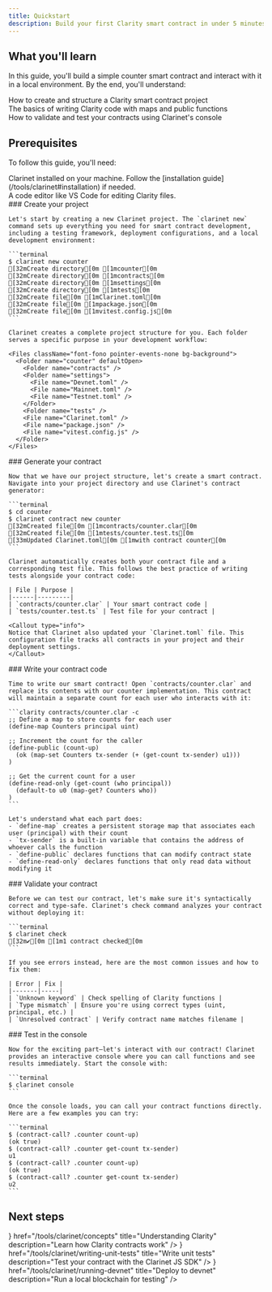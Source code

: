 ```yaml
---
title: Quickstart
description: Build your first Clarity smart contract in under 5 minutes
---
```




## What you'll learn

In this guide, you'll build a simple counter smart contract and interact with it in a local environment. By the end, you'll understand:

<div className="space-y-3 my-6">
  <div className="flex items-start gap-3">
    <ArrowRight className="h-4 w-4 text-brand-orange mt-1.5 flex-shrink-0" />
    <span>How to create and structure a Clarity smart contract project</span>
  </div>
  <div className="flex items-start gap-3">
    <ArrowRight className="h-4 w-4 text-brand-orange mt-1.5 flex-shrink-0" />
    <span>The basics of writing Clarity code with maps and public functions</span>
  </div>
  <div className="flex items-start gap-3">
    <ArrowRight className="h-4 w-4 text-brand-orange mt-1.5 flex-shrink-0" />
    <span>How to validate and test your contracts using Clarinet's console</span>
  </div>
</div>

## Prerequisites

To follow this guide, you'll need:

<div className="space-y-3 my-6">
  <div className="flex items-start gap-3">
    <div className="h-4 w-4 mt-1.5 flex-shrink-0 rounded border-2 border-brand-orange bg-brand-orange flex items-center justify-center">
      <Check className="h-3 w-3 text-white" />
    </div>
    <span>Clarinet installed on your machine. Follow the [installation guide](/tools/clarinet#installation) if needed.</span>
  </div>
  <div className="flex items-start gap-3">
    <div className="h-4 w-4 mt-1.5 flex-shrink-0 rounded border-2 border-brand-orange bg-brand-orange flex items-center justify-center">
      <Check className="h-3 w-3 text-white" />
    </div>
    <span>A code editor like VS Code for editing Clarity files.</span>
  </div>
</div>

<Steps>
  <Step>
    ### Create your project
    
    Let's start by creating a new Clarinet project. The `clarinet new` command sets up everything you need for smart contract development, including a testing framework, deployment configurations, and a local development environment:
    
    ```terminal
    $ clarinet new counter
    [32mCreate directory[0m [1mcounter[0m
    [32mCreate directory[0m [1mcontracts[0m
    [32mCreate directory[0m [1msettings[0m
    [32mCreate directory[0m [1mtests[0m
    [32mCreate file[0m [1mClarinet.toml[0m
    [32mCreate file[0m [1mpackage.json[0m
    [32mCreate file[0m [1mvitest.config.js[0m
    ```

    Clarinet creates a complete project structure for you. Each folder serves a specific purpose in your development workflow:
    
    <Files className="font-fono pointer-events-none bg-background">
      <Folder name="counter" defaultOpen>
        <Folder name="contracts" />
        <Folder name="settings">
          <File name="Devnet.toml" />
          <File name="Mainnet.toml" />
          <File name="Testnet.toml" />
        </Folder>
        <Folder name="tests" />
        <File name="Clarinet.toml" />
        <File name="package.json" />
        <File name="vitest.config.js" />
      </Folder>
    </Files>
  </Step>
  
  <Step>
    ### Generate your contract
    
    Now that we have our project structure, let's create a smart contract. Navigate into your project directory and use Clarinet's contract generator:
    
    ```terminal
    $ cd counter
    $ clarinet contract new counter
    [32mCreated file[0m [1mcontracts/counter.clar[0m
    [32mCreated file[0m [1mtests/counter.test.ts[0m
    [33mUpdated Clarinet.toml[0m [1mwith contract counter[0m
    ```

    Clarinet automatically creates both your contract file and a corresponding test file. This follows the best practice of writing tests alongside your contract code:
    
    | File | Purpose |
    |------|---------|
    | `contracts/counter.clar` | Your smart contract code |
    | `tests/counter.test.ts` | Test file for your contract |

    <Callout type="info">
    Notice that Clarinet also updated your `Clarinet.toml` file. This configuration file tracks all contracts in your project and their deployment settings.
    </Callout>
  </Step>
  
  <Step>
    ### Write your contract code
    
    Time to write our smart contract! Open `contracts/counter.clar` and replace its contents with our counter implementation. This contract will maintain a separate count for each user who interacts with it:
    
    ```clarity contracts/counter.clar -c
    ;; Define a map to store counts for each user
    (define-map Counters principal uint)

    ;; Increment the count for the caller
    (define-public (count-up)
      (ok (map-set Counters tx-sender (+ (get-count tx-sender) u1)))
    )

    ;; Get the current count for a user
    (define-read-only (get-count (who principal))
      (default-to u0 (map-get? Counters who))
    )
    ```

    Let's understand what each part does:
    - `define-map` creates a persistent storage map that associates each user (principal) with their count
    - `tx-sender` is a built-in variable that contains the address of whoever calls the function
    - `define-public` declares functions that can modify contract state
    - `define-read-only` declares functions that only read data without modifying it
  </Step>
  
  <Step>
    ### Validate your contract
    
    Before we can test our contract, let's make sure it's syntactically correct and type-safe. Clarinet's check command analyzes your contract without deploying it:
    
    ```terminal
    $ clarinet check
    [32m✔[0m [1m1 contract checked[0m
    ```

    If you see errors instead, here are the most common issues and how to fix them:

    | Error | Fix |
    |-------|-----|
    | `Unknown keyword` | Check spelling of Clarity functions |
    | `Type mismatch` | Ensure you're using correct types (uint, principal, etc.) |
    | `Unresolved contract` | Verify contract name matches filename |
  </Step>
  
  <Step>
    ### Test in the console
    
    Now for the exciting part—let's interact with our contract! Clarinet provides an interactive console where you can call functions and see results immediately. Start the console with:
    
    ```terminal
    $ clarinet console
    ```

    Once the console loads, you can call your contract functions directly. Here are a few examples you can try:
    
    ```terminal
    $ (contract-call? .counter count-up)
    (ok true)
    $ (contract-call? .counter get-count tx-sender)
    u1
    $ (contract-call? .counter count-up)
    (ok true)
    $ (contract-call? .counter get-count tx-sender)
    u2
    ```
  </Step>
</Steps>

## Next steps

<Cards>
  <SecondaryCard
    icon={<Clarinet />}
    href="/tools/clarinet/concepts"
    title="Understanding Clarity"
    description="Learn how Clarity contracts work"
  />
  <SecondaryCard
    icon={<Js />}
    href="/tools/clarinet/writing-unit-tests"
    title="Write unit tests"
    description="Test your contract with the Clarinet JS SDK"
  />
  <SecondaryCard
    icon={<Clarinet />}
    href="/tools/clarinet/running-devnet"
    title="Deploy to devnet"
    description="Run a local blockchain for testing"
  />
</Cards>
